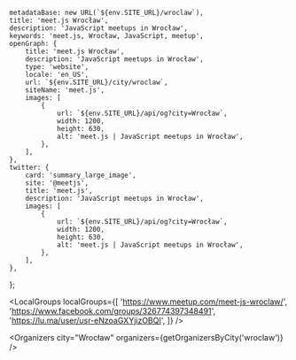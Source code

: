
	metadataBase: new URL(`${env.SITE_URL}/wroclaw`),
	title: 'meet.js Wrocław',
	description: 'JavaScript meetups in Wrocław',
	keywords: 'meet.js, Wrocław, JavaScript, meetup',
	openGraph: {
		title: 'meet.js Wrocław',
		description: 'JavaScript meetups in Wrocław',
		type: 'website',
		locale: 'en_US',
		url: `${env.SITE_URL}/city/wroclaw`,
		siteName: 'meet.js',
		images: [
			{
				url: `${env.SITE_URL}/api/og?city=Wrocław`,
				width: 1200,
				height: 630,
				alt: 'meet.js | JavaScript meetups in Wrocław',
			},
		],
	},
	twitter: {
		card: 'summary_large_image',
		site: '@meetjs',
		title: 'meet.js',
		description: 'JavaScript meetups in Wrocław',
		images: [
			{
				url: `${env.SITE_URL}/api/og?city=Wrocław`,
				width: 1200,
				height: 630,
				alt: 'meet.js | JavaScript meetups in Wrocław',
			},
		],
	},
};

<CityBanner city="Wrocław" background="city/wroclaw.jpeg" />

<EventSection city="Wrocław" />

<LocalGroups
	localGroups={[
		'https://www.meetup.com/meet-js-wroclaw/',
		'https://www.facebook.com/groups/326774397348491',
		'https://lu.ma/user/usr-eNzoaGXYjizOBQI',
	]}
/>

<FAQ questions={WroclawFAQ} />

<Organizers city="Wrocław" organizers={getOrganizersByCity('wroclaw')} />

<CityEmail email="wroclaw@meetjs.pl" />
